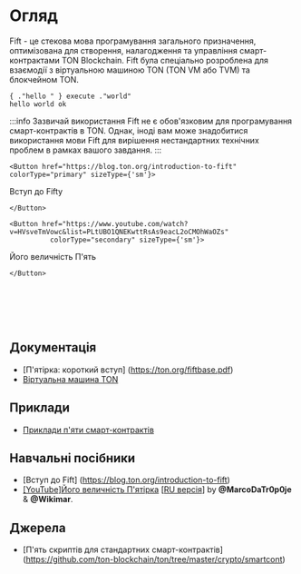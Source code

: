
# Огляд

Fift - це стекова мова програмування загального призначення, оптимізована для створення, налагодження та управління смарт-контрактами TON Blockchain.
Fift була спеціально розроблена для взаємодії з віртуальною машиною TON (TON VM або TVM) та блокчейном TON.

```fift
{ ."hello " } execute ."world"
hello world ok
```

:::info
Зазвичай використання Fift не є обов'язковим для програмування смарт-контрактів в TON. Однак, іноді вам може знадобитися використання мови Fift для вирішення нестандартних технічних проблем в рамках вашого завдання.
:::

```mdx-code-block
<Button href="https://blog.ton.org/introduction-to-fift"
colorType="primary" sizeType={'sm'}>
```

Вступ до Fifty

```mdx-code-block
</Button>
```

```mdx-code-block
<Button href="https://www.youtube.com/watch?v=HVsveTmVowc&list=PLtUBO1QNEKwttRsAs9eacL2oCMOhWaOZs"
          colorType="secondary" sizeType={'sm'}>
```

Його величність П'ять

```mdx-code-block
</Button>
```

<br></br><br></br>

## Документація

- [П'ятірка: короткий вступ] (https://ton.org/fiftbase.pdf)
- [Віртуальна машина TON](/learn/tvm-instructions/tvm-overview)

## Приклади

- [Приклади п'яти смарт-контрактів](/develop/smart-contracts/examples#fift-smart-contracts)

## Навчальні посібники

- [Вступ до Fift] (https://blog.ton.org/introduction-to-fift)
- [[YouTube]Його величність П'ятірка](https://www.youtube.com/watch?v=HVsveTmVowc&list=PLtUBO1QNEKwttRsAs9eacL2oCMOhWaOZs) [[RU версія](https://www.youtube.com/playlist?list=PLyDBPwv9EPsCYG-hR4N5FRTKUkfM8POgh)] by **@MarcoDaTr0p0je** & **@Wikimar**.

## Джерела

- [П'ять скриптів для стандартних смарт-контрактів] (https://github.com/ton-blockchain/ton/tree/master/crypto/smartcont)
